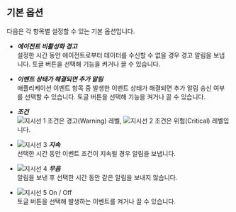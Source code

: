 ## 기본 옵션

다음은 각 항목별 설정할 수 있는 기본 옵션입니다.

* ***에이전트 비활성화 경고***<br/>
  설정한 시간 동안 에이전트로부터 데이터를 수신할 수 없을 경우 경고 알림을 보냅니다. 토글 버튼을 선택해 기능을 켜거나 끌 수 있습니다.

* ***이벤트 상태가 해결되면 추가 알림***<br/>
  애플리케이션 이벤트 항목 중 발생한 이벤트 상태가 해결되면 추가 알림 송신 여부를 선택할 수 있습니다. 토글 버튼을 선택해 기능을 켜거나 끌 수 있습니다.

* ***조건***<br/>
  ![지시선 1](/img/number-01.png) 조건은 <span class='slow'>경고(Warning)</span> 레벨, ![지시선 2](/img/number-02.png) 조건은 <span class='vslow'>위험(Critical)</span> 레벨입니다.

* ![지시선 3](/img/number-03.png) ***지속***<br/>
  선택한 시간 동안 이벤트 조건이 지속될 경우 알림을 보냅니다.

* ![지시선 4](/img/number-04.png) ***무음***<br/>
  알림을 보낸 후 선택한 시간 동안 같은 알림을 보내지 않습니다.

* ![지시선 5](/img/number-05.png) On / Off<br/>
  토글 버튼을 선택해 발생하는 이벤트를 켜거나 끌 수 있습니다. 